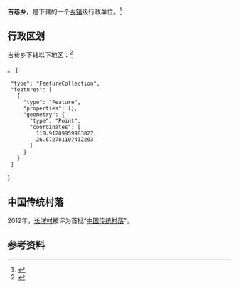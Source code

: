 {{中国乡级行政区|35/09/22/201/000
| 电话区号 = 593
}}

'''吉巷乡'''，是{{PRC admin/fullname|35/09/22/201/000|3}}下辖的一个[[乡镇|乡镇]]级行政单位。<ref>{{PRC admin/ref sgc|{{PRC admin/parent|35/09/22/201/000}}}}</ref>

== 行政区划 ==

吉巷乡下辖以下地区：<ref>{{PRC admin/ref sgc|35/09/22/201/000}}</ref>

{{PRC admin/children|35/09/22/201/000}}。<mapframe latitude="26.673615" longitude="118.934813" zoom="13" width="433" height="289" align="right">
{
  "type": "FeatureCollection",
  "features": [
    {
      "type": "Feature",
      "properties": {},
      "geometry": {
        "type": "Point",
        "coordinates": [
          118.91209959983827,
          26.672781107432293
        ]
      }
    }
  ]
}
</mapframe>

==中国传统村落==
2012年，[[长洋村|长洋村]]被评为首批“[[中国传统村落|中国传统村落]]”。

== 参考资料 ==

{{reflist}}

{{行政区划小作品}}
{{PRC admin/navcat|35/09/22/201/000}}